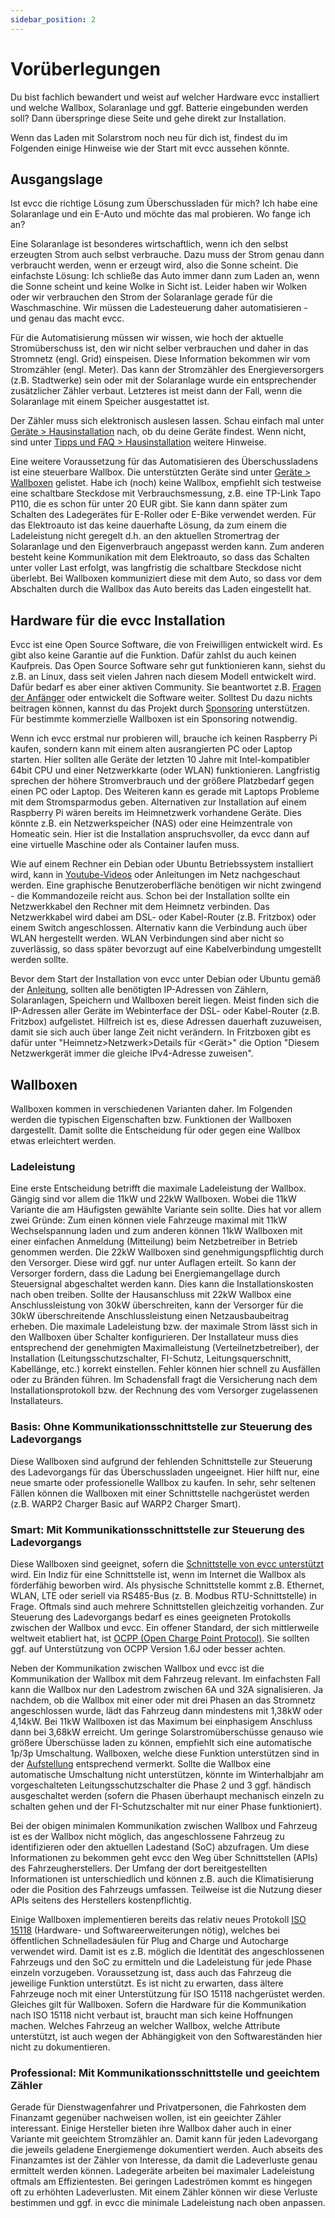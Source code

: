 ```yaml
---
sidebar_position: 2
---
```



# Vorüberlegungen

Du bist fachlich bewandert und weist auf welcher Hardware evcc installiert und welche Wallbox, Solaranlage und ggf. Batterie eingebunden werden soll? Dann überspringe diese Seite und gehe direkt zur Installation.

Wenn das Laden mit Solarstrom noch neu für dich ist, findest du im Folgenden einige Hinweise wie der Start mit evcc aussehen könnte.

## Ausgangslage

Ist evcc die richtige Lösung zum Überschussladen für mich? Ich habe eine Solaranlage und ein E-Auto und möchte das mal probieren. Wo fange ich an?

Eine Solaranlage ist besonderes wirtschaftlich, wenn ich den selbst erzeugten Strom auch selbst verbrauche. Dazu muss der Strom genau dann verbraucht werden, wenn er erzeugt wird, also die Sonne scheint. Die einfachste Lösung: Ich schließe das Auto immer dann zum Laden an, wenn die Sonne scheint und keine Wolke in Sicht ist. Leider haben wir Wolken oder wir verbrauchen den Strom der Solaranlage gerade für die Waschmaschine. Wir müssen die Ladesteuerung daher automatisieren - und genau das macht evcc.

Für die Automatisierung müssen wir wissen, wie hoch der aktuelle Stromüberschuss ist, den wir nicht selber verbrauchen und daher in das Stromnetz (engl. Grid) einspeisen. Diese Information bekommen wir vom Stromzähler (engl. Meter). Das kann der Stromzähler des Energieversorgers (z.B. Stadtwerke) sein oder mit der Solaranlage wurde ein entsprechender zusätzlicher Zähler verbaut. Letzteres ist meist dann der Fall, wenn die Solaranlage mit einem Speicher ausgestattet ist. 

Der Zähler muss sich elektronisch auslesen lassen. Schau einfach mal unter [Geräte > Hausinstallation](/docs/devices/meters) nach, ob du deine Geräte findest. Wenn nicht, sind unter [Tipps und FAQ > Hausinstallation](/docs/guides/meters) weitere Hinweise.

Eine weitere Voraussetzung für das Automatisieren des Überschussladens ist eine steuerbare Wallbox. Die unterstützten Geräte sind unter [Geräte > Wallboxen](/docs/devices/chargers) gelistet. Habe ich (noch) keine Wallbox, empfiehlt sich testweise eine schaltbare Steckdose mit Verbrauchsmessung, z.B. eine TP-Link Tapo P110, die es schon für unter 20 EUR gibt. Sie kann dann später zum Schalten des Ladegerätes für E-Roller oder E-Bike verwendet werden. Für das Elektroauto ist das keine dauerhafte Lösung, da zum einem die Ladeleistung nicht geregelt d.h. an den aktuellen Stromertrag der Solaranlage und den Eigenverbrauch angepasst werden kann. Zum anderen besteht keine Kommunikation mit dem Elektroauto, so dass das Schalten unter voller Last erfolgt, was langfristig die schaltbare Steckdose nicht überlebt. Bei Wallboxen kommuniziert diese mit dem Auto, so dass vor dem Abschalten durch die Wallbox das Auto bereits das Laden eingestellt hat. 

## Hardware für die evcc Installation

Evcc ist eine Open Source Software, die von Freiwilligen entwickelt wird. Es gibt also keine Garantie auf die Funktion. Dafür zahlst du auch keinen Kaufpreis. Das Open Source Software sehr gut funktionieren kann, siehst du z.B. an Linux, dass seit vielen Jahren nach diesem Modell entwickelt wird. Dafür bedarf es aber einer aktiven Community. Sie beantwortet z.B. [Fragen der Anfänger](https://github.com/evcc-io/evcc/discussions/categories/erste-hilfe) oder entwickelt die Software weiter. Solltest Du dazu nichts beitragen können, kannst du das Projekt durch [Sponsoring](/docs/sponsorship) unterstützen. Für bestimmte kommerzielle Wallboxen ist ein Sponsoring notwendig.

Wenn ich evcc erstmal nur probieren will, brauche ich keinen Raspberry Pi kaufen, sondern kann mit einem alten ausrangierten PC oder Laptop starten. Hier sollten alle Geräte der letzten 10 Jahre mit Intel-kompatibler 64bit CPU und einer Netzwerkkarte (oder WLAN) funktionieren. Langfristig sprechen der höhere Stromverbrauch und der größere Platzbedarf gegen einen PC oder Laptop. Des Weiteren kann es gerade mit Laptops Probleme mit dem Stromsparmodus geben. Alternativen zur Installation auf einem Raspberry Pi wären bereits im Heimnetzwerk vorhandene Geräte. Dies könnte z.B. ein Netzwerkspeicher (NAS) oder eine Heimzentrale von Homeatic sein. Hier ist die Installation anspruchsvoller, da evcc dann auf eine virtuelle Maschine oder als Container laufen muss.  

Wie auf einem Rechner ein Debian oder Ubuntu Betriebssystem installiert wird, kann in [Youtube-Videos](https://www.youtube.com/results?search_query=debian+installieren+deutsch) oder Anleitungen im Netz nachgeschaut werden. Eine graphische Benutzeroberfläche benötigen wir nicht zwingend - die Kommandozeile reicht aus. 
Schon bei der Installation sollte ein Netzwerkkabel den Rechner mit dem Heimnetz verbinden. Das Netzwerkkabel wird dabei am DSL- oder Kabel-Router (z.B. Fritzbox) oder einem Switch angeschlossen. Alternativ kann die Verbindung auch über WLAN hergestellt werden. WLAN Verbindungen sind aber nicht so zuverlässig, so dass später bevorzugt auf eine Kabelverbindung umgestellt werden sollte.

Bevor dem Start der Installation von evcc unter Debian oder Ubuntu gemäß der [Anleitung](/docs/installation/linux), sollten alle benötigten IP-Adressen von Zählern, Solaranlagen, Speichern und Wallboxen bereit liegen. Meist finden sich die IP-Adressen aller Geräte im Webinterface der DSL- oder Kabel-Router (z.B. Fritzbox) aufgelistet. Hilfreich ist es, diese Adressen dauerhaft zuzuweisen, damit sie sich auch über lange Zeit nicht verändern. In Fritzboxen gibt es dafür unter "Heimnetz>Netzwerk>Details für <Gerät>" die Option "Diesem Netzwerkgerät immer die gleiche IPv4-Adresse zuweisen".

## Wallboxen

Wallboxen kommen in verschiedenen Varianten daher. Im Folgenden werden die typischen Eigenschaften bzw. Funktionen der Wallboxen dargestellt. Damit sollte die Entscheidung für oder gegen eine Wallbox etwas erleichtert werden.

### Ladeleistung

Eine erste Entscheidung betrifft die maximale Ladeleistung der Wallbox. Gängig sind vor allem die 11kW und 22kW Wallboxen. Wobei die 11kW Variante die am Häufigsten gewählte Variante sein sollte. Dies hat vor allem zwei Gründe: Zum einen können viele Fahrzeuge maximal mit 11kW Wechselspannung laden und zum anderen können 11kW Wallboxen mit einer einfachen Anmeldung (Mitteilung) beim Netzbetreiber in Betrieb genommen werden. Die 22kW Wallboxen sind genehmigungspflichtig durch den Versorger. Diese wird ggf. nur unter Auflagen erteilt. So kann der Versorger fordern, dass die Ladung bei Energiemangellage durch Steuersignal abgeschaltet werden kann. Dies kann die Installationskosten nach oben treiben. Sollte der Hausanschluss mit 22kW Wallbox eine Anschlussleistung von 30kW überschreiten, kann der Versorger für die 30kW überschreitende Anschlussleistung einen Netzausbaubeitrag erheben. 
Die maximale Ladeleistung bzw. der maximale Strom lässt sich in den Wallboxen über Schalter konfigurieren. Der Installateur muss dies entsprechend der genehmigten Maximalleistung (Verteilnetzbetreiber), der Installation (Leitungsschutzschalter, FI-Schutz, Leitungsquerschnitt, Kabellänge, etc.) korrekt einstellen. Fehler können hier schnell zu Ausfällen oder zu Bränden führen. Im Schadensfall fragt die Versicherung nach dem Installationsprotokoll bzw. der Rechnung des vom Versorger zugelassenen Installateurs. 

### Basis: Ohne Kommunikationsschnittstelle zur Steuerung des Ladevorgangs

  Diese Wallboxen sind aufgrund der fehlenden Schnittstelle zur Steuerung des Ladevorgangs für das Überschussladen ungeeignet. Hier hilft nur, eine neue smarte oder professionelle Wallbox zu kaufen. In sehr, sehr seltenen Fällen können die Wallboxen mit einer Schnittstelle nachgerüstet werden (z.B. WARP2 Charger Basic auf WARP2 Charger Smart).

### Smart: Mit Kommunikationsschnittstelle zur Steuerung des Ladevorgangs

  Diese Wallboxen sind geeignet, sofern die [Schnittstelle von evcc unterstützt](/docs/devices/chargers) wird. Ein Indiz für eine Schnittstelle ist, wenn im Internet die Wallbox als förderfähig beworben wird. Als physische Schnittstelle kommt z.B. Ethernet, WLAN, LTE oder seriell via RS485-Bus (z. B. Modbus RTU-Schnittstelle) in Frage. Oftmals sind auch mehrere Schnittstellen gleichzeitig vorhanden. Zur Steuerung des Ladevorgangs bedarf es eines geeigneten Protokolls zwischen der Wallbox und evcc. Ein offener Standard, der sich mittlerweile weltweit etabliert hat, ist [OCPP (Open Charge Point Protocol)](https://de.wikipedia.org/wiki/OCPP). Sie sollten ggf. auf Unterstützung von OCPP Version 1.6J oder besser achten.

  Neben der Kommunikation zwischen Wallbox und evcc ist die Kommunikation der Wallbox mit dem Fahrzeug relevant. Im einfachsten Fall kann die Wallbox nur den Ladestrom zwischen 6A und 32A signalisieren. Ja nachdem, ob die Wallbox mit einer oder mit drei Phasen an das Stromnetz angeschlossen wurde, lädt das Fahrzeug dann mindestens mit 1,38kW oder 4,14kW. Bei 11kW Wallboxen ist das Maximum bei einphasigem Anschluss dann bei 3,68kW erreicht. Um geringe Solarstromüberschüsse genauso wie größere Überschüsse laden zu können, empfiehlt sich eine automatische 1p/3p Umschaltung. Wallboxen, welche diese Funktion unterstützen sind in der [Aufstellung](/docs/devices/chargers) entsprechend vermerkt. Sollte die Wallbox eine automatische Umschaltung nicht unterstützen, könnte im Winterhalbjahr am vorgeschalteten Leitungsschutzschalter die Phase 2 und 3 ggf. händisch ausgeschaltet werden (sofern die Phasen überhaupt mechanisch einzeln zu schalten gehen und der FI-Schutzschalter mit nur einer Phase funktioniert).

  Bei der obigen minimalen Kommunikation zwischen Wallbox und Fahrzeug ist es der Wallbox nicht möglich, das angeschlossene Fahrzeug zu identifizieren oder den aktuellen Ladestand (SoC) abzufragen. Um diese Informationen zu bekommen geht evcc den Weg über Schnittstellen (APIs) des Fahrzeugherstellers. Der Umfang der dort bereitgestellten Informationen ist unterschiedlich und können z.B. auch die Klimatisierung oder die Position des Fahrzeugs umfassen. Teilweise ist die Nutzung dieser APIs seitens des Herstellers kostenpflichtig. 

  Einige Wallboxen implementieren bereits das relativ neues Protokoll [ISO 15118](https://de.wikipedia.org/wiki/ISO_15118) (Hardware- und Softwareerweiterungen nötig), welches bei öffentlichen Schnelladesäulen für Plug and Charge und Autocharge verwendet wird. Damit ist es z.B. möglich die Identität des angeschlossenen Fahrzeugs und den SoC zu ermitteln und die Ladeleistung für jede Phase einzeln vorzugeben. Voraussetzung ist, dass auch das Fahrzeug die jeweilige Funktion unterstützt. Es ist nicht zu erwarten, dass ältere Fahrzeuge noch mit einer Unterstützung für ISO 15118 nachgerüstet werden. Gleiches gilt für Wallboxen. Sofern die Hardware für die Kommunikation nach ISO 15118 nicht verbaut ist, braucht man sich keine Hoffnungen machen. Welches Fahrzeug an welcher Wallbox, welche Attribute unterstützt, ist auch wegen der Abhängigkeit von den Softwareständen hier nicht zu dokumentieren. 

### Professional: Mit Kommunikationsschnittstelle und geeichtem Zähler

  Gerade für Dienstwagenfahrer und Privatpersonen, die Fahrkosten dem Finanzamt gegenüber nachweisen wollen, ist ein geeichter Zähler interessant. Einige Hersteller bieten ihre Wallbox daher auch in einer Variante mit geeichtem Stromzähler an. Damit kann für jeden Ladevorgang die jeweils geladene Energiemenge dokumentiert werden. Auch abseits des Finanzamtes ist der Zähler von Interesse, da damit die Ladeverluste genau ermittelt werden können. Ladegeräte arbeiten bei maximaler Ladeleistung oftmals am Effizientesten. Bei geringen Ladeströmen kommt es hingegen oft zu erhöhten Ladeverlusten. Mit einem Zähler können wir diese Verluste bestimmen und ggf. in evcc die minimale Ladeleistung nach oben anpassen.
